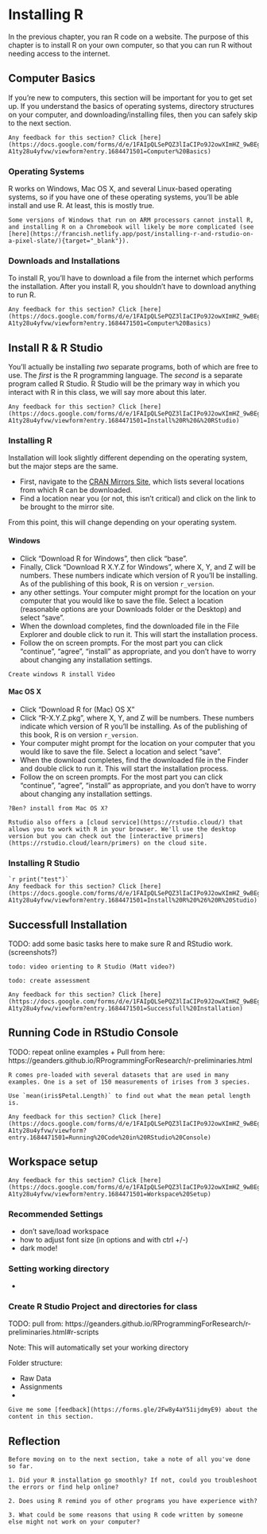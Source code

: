 # Installing R {#installingr}

In the previous chapter, you ran R code on a website.
The purpose of this chapter is to install R on your own computer, so that you can run R without needing access to the internet.

## Computer Basics

If you're new to computers, this section will be important for you to get set up.
If you understand the basics of operating systems, directory structures on your computer, and downloading/installing files, then you can safely skip to the next section.

```block
Any feedback for this section? Click [here](https://docs.google.com/forms/d/e/1FAIpQLSePQZ3lIaCIPo9J2owXImHZ_9wBEgTo21A0s-A1ty28u4yfvw/viewform?entry.1684471501=Computer%20Basics)
``` 

### Operating Systems

R works on Windows, Mac OS X, and several Linux-based operating systems, so if you have one of these operating systems, you'll be able install and use R. 
At least, this is mostly true. 
```block
Some versions of Windows that run on ARM processors cannot install R, and installing R on a Chromebook will likely be more complicated (see [here](https://francish.netlify.app/post/installing-r-and-rstudio-on-a-pixel-slate/){target="_blank"}).
```

### Downloads and Installations

To install R, you'll have to download a file from the internet which performs the installation.
After you install R, you shouldn't have to download anything to run R.


```block
Any feedback for this section? Click [here](https://docs.google.com/forms/d/e/1FAIpQLSePQZ3lIaCIPo9J2owXImHZ_9wBEgTo21A0s-A1ty28u4yfvw/viewform?entry.1684471501=Computer%20Basics)
```


## Install R \& R Studio

You'll actually be installing _two_ separate programs, both of which are free to use.
The _first_ is the R programming language.
The _second_ is a separate program called R Studio.
R Studio will be the primary way in which you interact with R in this class, we will say more about this later.

```block
Any feedback for this section? Click [here](https://docs.google.com/forms/d/e/1FAIpQLSePQZ3lIaCIPo9J2owXImHZ_9wBEgTo21A0s-A1ty28u4yfvw/viewform?entry.1684471501=Install%20R%20&%20RStudio)
``` 


### Installing R

Installation will look slightly different depending on the operating system, but the major steps are the same. 

- First, navigate to the [CRAN Mirrors Site](https://cran.r-project.org/mirrors.html), which lists several locations from which R can be downloaded. 
- Find a location near you (or not, this isn't critical) and click on the link to be brought to the mirror site.

From this point, this will change depending on your operating system.

#### Windows

- Click "Download R for Windows", then click "base". 
- Finally, Click "Download R X.Y.Z for Windows", where X, Y, and Z will be numbers. These numbers indicate which version of R you'll be installing. As of the publishing of this book, R is on version `r_version`.
- any other settings. Your computer might prompt for the location on your computer that you would like to save the file. Select a location (reasonable options are your Downloads folder or the Desktop) and select "save".
- When the download completes, find the downloaded file in the File Explorer and double click to run it. This will start the installation process.
- Follow the on screen prompts. For the most part you can click "continue", "agree", "install" as appropriate, and you don't have to worry about changing any installation settings.

```block
Create windows R install Video
```

#### Mac OS X

- Click "Download R for (Mac) OS X"
- Click "R-X.Y.Z.pkg", where X, Y, and Z will be numbers. These numbers indicate which version of R you'll be installing. As of the publishing of this book, R is on version `r_version`.
- Your computer might prompt for the location on your computer that you would like to save the file. Select a location and select "save".
- When the download completes, find the downloaded file in the Finder and double click to run it. This will start the installation process. 
- Follow the on screen prompts. For the most part you can click "continue", "agree", "install" as appropriate, and you don't have to worry about changing any installation settings.

```block
?Ben? install from Mac OS X?
```
```block
Rstudio also offers a [cloud service](https://rstudio.cloud/) that allows you to work with R in your browser. We'll use the desktop version but you can check out the [interactive primers](https://rstudio.cloud/learn/primers) on the cloud site.
```



### Installing R Studio


```block
`r print("test")`
Any feedback for this section? Click [here](https://docs.google.com/forms/d/e/1FAIpQLSePQZ3lIaCIPo9J2owXImHZ_9wBEgTo21A0s-A1ty28u4yfvw/viewform?entry.1684471501=Install%20R%20%26%20R%20Studio)
```

## Successfull Installation

TODO: add some basic tasks here to make sure R and RStudio work. (screenshots?)

```block
todo: video orienting to R Studio (Matt video?)
```


```block
todo: create assessment
```


```block
Any feedback for this section? Click [here](https://docs.google.com/forms/d/e/1FAIpQLSePQZ3lIaCIPo9J2owXImHZ_9wBEgTo21A0s-A1ty28u4yfvw/viewform?entry.1684471501=Successfull%20Installation)
``` 

## Running Code in RStudio Console

TODO: repeat online examples + Pull from here: https://geanders.github.io/RProgrammingForResearch/r-preliminaries.html

```block
R comes pre-loaded with several datasets that are used in many examples. One is a set of 150 measurements of irises from 3 species. 

Use `mean(iris$Petal.Length)` to find out what the mean petal length is. 
```

```block
Any feedback for this section? Click [here](https://docs.google.com/forms/d/e/1FAIpQLSePQZ3lIaCIPo9J2owXImHZ_9wBEgTo21A0s-A1ty28u4yfvw/viewform?entry.1684471501=Running%20Code%20in%20RStudio%20Console)
``` 

## Workspace setup

```block
Any feedback for this section? Click [here](https://docs.google.com/forms/d/e/1FAIpQLSePQZ3lIaCIPo9J2owXImHZ_9wBEgTo21A0s-A1ty28u4yfvw/viewform?entry.1684471501=Workspace%20Setup)
``` 

### Recommended Settings

- don't save/load workspace
- how to adjust font size (in options and with ctrl +/-)
- dark mode!

### Setting working directory

- 

### Create R Studio Project and directories for class

TODO: pull from: https://geanders.github.io/RProgrammingForResearch/r-preliminaries.html#r-scripts

Note: This will automatically set your working directory

Folder structure:

- Raw Data
- Assignments
- 

```block
Give me some [feedback](https://forms.gle/2Fw8y4aY51ijdmyE9) about the content in this section.
```

## Reflection

```block
Before moving on to the next section, take a note of all you've done so far. 

1. Did your R installation go smoothly? If not, could you troubleshoot the errors or find help online?

2. Does using R remind you of other programs you have experience with? 

3. What could be some reasons that using R code written by someone else might not work on your computer?
```

